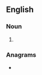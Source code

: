 {{also|front lines}}
==English==

===Noun===
{{head|en|noun plural form}}

# {{plural of|frontline|lang=en}}

===Anagrams===
* {{anagrams|en|a=efilnnorst|nonfilters}}